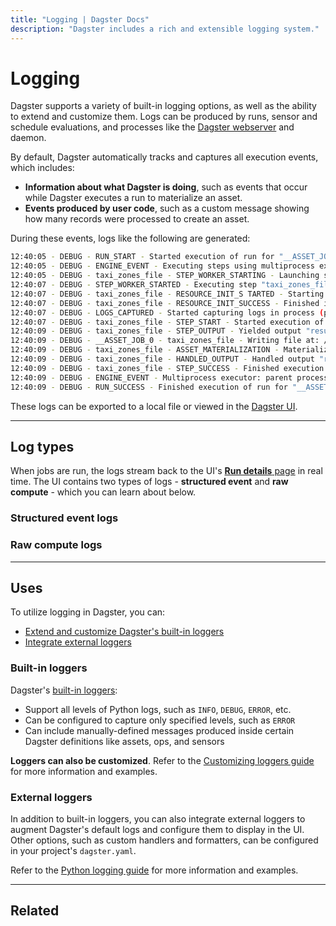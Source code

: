 ```yaml
---
title: "Logging | Dagster Docs"
description: "Dagster includes a rich and extensible logging system."
---
```


# Logging

Dagster supports a variety of built-in logging options, as well as the ability to extend and customize them. Logs can be produced by runs, sensor and schedule evaluations, and processes like the [Dagster webserver](/concepts/webserver/ui) and daemon.

By default, Dagster automatically tracks and captures all execution events, which includes:

- **Information about what Dagster is doing**, such as events that occur while Dagster executes a run to materialize an asset.
- **Events produced by user code**, such as a custom message showing how many records were processed to create an asset.

During these events, logs like the following are generated:

```bash
12:40:05 - DEBUG - RUN_START - Started execution of run for "__ASSET_JOB_0".
12:40:05 - DEBUG - ENGINE_EVENT - Executing steps using multiprocess executor: parent process (pid: 86387)
12:40:05 - DEBUG - taxi_zones_file - STEP_WORKER_STARTING - Launching subprocess for "taxi_zones_file".
12:40:07 - DEBUG - STEP_WORKER_STARTED - Executing step "taxi_zones_file" in subprocess.
12:40:07 - DEBUG - taxi_zones_file - RESOURCE_INIT_S TARTED - Starting initialization of resources [io_manager].
12:40:07 - DEBUG - taxi_zones_file - RESOURCE_INIT_SUCCESS - Finished initialization of resources [io_manager].
12:40:07 - DEBUG - LOGS_CAPTURED - Started capturing logs in process (pid: 86390).
12:40:07 - DEBUG - taxi_zones_file - STEP_START - Started execution of step "taxi_zones_file".
12:40:09 - DEBUG - taxi_zones_file - STEP_OUTPUT - Yielded output "result" of type "Any". (Type check passed).
12:40:09 - DEBUG - __ASSET_JOB_0 - taxi_zones_file - Writing file at: /Users/erincochran/Desktop/dagster-examples/project-dagster-university/tmpfxsoltsc/storage/taxi_zones_file using PickledObjectFilesystemIOManager...
12:40:09 - DEBUG - taxi_zones_file - ASSET_MATERIALIZATION - Materialized value taxi_zones_file.
12:40:09 - DEBUG - taxi_zones_file - HANDLED_OUTPUT - Handled output "result" using IO manager "io_manager"
12:40:09 - DEBUG - taxi_zones_file - STEP_SUCCESS - Finished execution of step "taxi_zones_file" in 1.17s.
12:40:09 - DEBUG - ENGINE_EVENT - Multiprocess executor: parent process exiting after 4.38s (pid: 86387)
12:40:09 - DEBUG - RUN_SUCCESS - Finished execution of run for "__ASSET_JOB_0".
```

These logs can be exported to a local file or viewed in the [Dagster UI](#log-types).

---

## Log types

When jobs are run, the logs stream back to the UI's [**Run details** page](/concepts/webserver/ui#run-details) in real time. The UI contains two types of logs - **structured event** and **raw compute** - which you can learn about below.

### Structured event logs

<StructuredEventLogs />

### Raw compute logs

<RawComputeLogs />

---

## Uses

To utilize logging in Dagster, you can:

- [Extend and customize Dagster's built-in loggers](#built-in-loggers)
- [Integrate external loggers](#external-loggers)

### Built-in loggers

Dagster's [built-in loggers](/concepts/logging/loggers):

- Support all levels of Python logs, such as `INFO`, `DEBUG`, `ERROR`, etc.
- Can be configured to capture only specified levels, such as `ERROR`
- Can include manually-defined messages produced inside certain Dagster definitions like assets, ops, and sensors

**Loggers can also be customized**. Refer to the [Customizing loggers guide](/concepts/logging/custom-loggers) for more information and examples.

### External loggers

In addition to built-in loggers, you can also integrate external loggers to augment Dagster's default logs and configure them to display in the UI. Other options, such as custom handlers and formatters, can be configured in your project's `dagster.yaml`.

Refer to the [Python logging guide](/concepts/logging/python-logging) for more information and examples.

---

## Related

<ArticleList>
  <ArticleListItem
    title="Loggers"
    href="/concepts/logging/loggers"
  ></ArticleListItem>
  <ArticleListItem
    title="Python logging"
    href="/concepts/logging/python-logging"
  ></ArticleListItem>
  <ArticleListItem
    title="Customizing loggers"
    href="/concepts/logging/custom-loggers"
  ></ArticleListItem>
  <ArticleListItem
    title="Dagster instance (dagster.yaml)"
    href="/deployment/dagster-instance"
  ></ArticleListItem>
</ArticleList>
